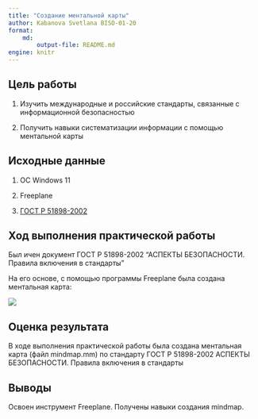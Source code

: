 ```yaml
---
title: "Создание ментальной карты"
author: Kabanova Svetlana BISO-01-20
format: 
    md:
        output-file: README.md
engine: knitr
---
```


## Цель работы
1. Изучить международные и российские стандарты, связанные с информационной безопасностью

2.  Получить навыки систематизации информации с помощью ментальной карты

## Исходные данные

1. ОС Windows 11

2. Freeplane

3.  [ГОСТ Р 51898-2002](https://files.stroyinf.ru/Data2/1/4294845/4294845085.pdf)

## Ход выполнения практической работы

Был ичен документ ГОСТ Р 51898-2002 "АСПЕКТЫ БЕЗОПАСНОСТИ. Правила включения в стандарты"

На его основе, с помощью программы Freeplane была создана ментальная карта:

![](mindmap.png)

## Оценка результата

В ходе выполнения практической работы была создана ментальная карта (файл mindmap.mm) по стандарту ГОСТ Р 51898-2002 АСПЕКТЫ БЕЗОПАСНОСТИ. Правила включения в стандарты

## Выводы

Освоен инструмент Freeplane. Получены навыки создания mindmap.